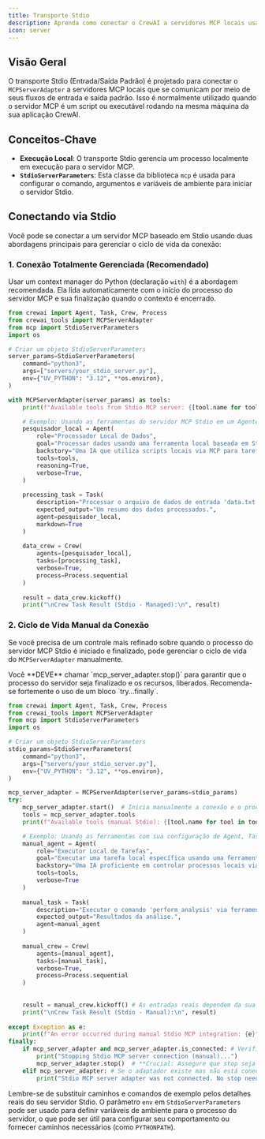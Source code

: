 ```yaml
---
title: Transporte Stdio
description: Aprenda como conectar o CrewAI a servidores MCP locais usando o mecanismo de transporte Stdio (Entrada/Saída Padrão).
icon: server
---
```


## Visão Geral

O transporte Stdio (Entrada/Saída Padrão) é projetado para conectar o `MCPServerAdapter` a servidores MCP locais que se comunicam por meio de seus fluxos de entrada e saída padrão. Isso é normalmente utilizado quando o servidor MCP é um script ou executável rodando na mesma máquina da sua aplicação CrewAI.

## Conceitos-Chave

- **Execução Local**: O transporte Stdio gerencia um processo localmente em execução para o servidor MCP.
- **`StdioServerParameters`**: Esta classe da biblioteca `mcp` é usada para configurar o comando, argumentos e variáveis de ambiente para iniciar o servidor Stdio.

## Conectando via Stdio

Você pode se conectar a um servidor MCP baseado em Stdio usando duas abordagens principais para gerenciar o ciclo de vida da conexão:

### 1. Conexão Totalmente Gerenciada (Recomendado)

Usar um context manager do Python (declaração `with`) é a abordagem recomendada. Ela lida automaticamente com o início do processo do servidor MCP e sua finalização quando o contexto é encerrado.

```python
from crewai import Agent, Task, Crew, Process
from crewai_tools import MCPServerAdapter
from mcp import StdioServerParameters
import os

# Criar um objeto StdioServerParameters
server_params=StdioServerParameters(
    command="python3", 
    args=["servers/your_stdio_server.py"],
    env={"UV_PYTHON": "3.12", **os.environ},
)

with MCPServerAdapter(server_params) as tools:
    print(f"Available tools from Stdio MCP server: {[tool.name for tool in tools]}")

    # Exemplo: Usando as ferramentas do servidor MCP Stdio em um Agente CrewAI
    pesquisador_local = Agent(
        role="Processador Local de Dados",
        goal="Processar dados usando uma ferramenta local baseada em Stdio.",
        backstory="Uma IA que utiliza scripts locais via MCP para tarefas especializadas.",
        tools=tools,
        reasoning=True,
        verbose=True,
    )
    
    processing_task = Task(
        description="Processar o arquivo de dados de entrada 'data.txt' e resumir seu conteúdo.",
        expected_output="Um resumo dos dados processados.",
        agent=pesquisador_local,
        markdown=True
    )
    
    data_crew = Crew(
        agents=[pesquisador_local],
        tasks=[processing_task],
        verbose=True,
        process=Process.sequential 
    )
   
    result = data_crew.kickoff()
    print("\nCrew Task Result (Stdio - Managed):\n", result)

```

### 2. Ciclo de Vida Manual da Conexão

Se você precisa de um controle mais refinado sobre quando o processo do servidor MCP Stdio é iniciado e finalizado, pode gerenciar o ciclo de vida do `MCPServerAdapter` manualmente.

<Info>
Você **DEVE** chamar `mcp_server_adapter.stop()` para garantir que o processo do servidor seja finalizado e os recursos, liberados. Recomenda-se fortemente o uso de um bloco `try...finally`.
</Info>

```python
from crewai import Agent, Task, Crew, Process
from crewai_tools import MCPServerAdapter
from mcp import StdioServerParameters
import os

# Criar um objeto StdioServerParameters
stdio_params=StdioServerParameters(
    command="python3", 
    args=["servers/your_stdio_server.py"],
    env={"UV_PYTHON": "3.12", **os.environ},
)

mcp_server_adapter = MCPServerAdapter(server_params=stdio_params)
try:
    mcp_server_adapter.start()  # Inicia manualmente a conexão e o processo do servidor
    tools = mcp_server_adapter.tools
    print(f"Available tools (manual Stdio): {[tool.name for tool in tools]}")

    # Exemplo: Usando as ferramentas com sua configuração de Agent, Task, Crew
    manual_agent = Agent(
        role="Executor Local de Tarefas",
        goal="Executar uma tarefa local específica usando uma ferramenta Stdio gerenciada manualmente.",
        backstory="Uma IA proficiente em controlar processos locais via MCP.",
        tools=tools,
        verbose=True
    )
    
    manual_task = Task(
        description="Executar o comando 'perform_analysis' via ferramenta Stdio.",
        expected_output="Resultados da análise.",
        agent=manual_agent
    )
    
    manual_crew = Crew(
        agents=[manual_agent],
        tasks=[manual_task],
        verbose=True,
        process=Process.sequential
    )
        
       
    result = manual_crew.kickoff() # As entradas reais dependem da sua ferramenta
    print("\nCrew Task Result (Stdio - Manual):\n", result)
            
except Exception as e:
    print(f"An error occurred during manual Stdio MCP integration: {e}")
finally:
    if mcp_server_adapter and mcp_server_adapter.is_connected: # Verifica se está conectado antes de parar
        print("Stopping Stdio MCP server connection (manual)...")
        mcp_server_adapter.stop()  # **Crucial: Assegure que stop seja chamado**
    elif mcp_server_adapter: # Se o adaptador existe mas não está conectado (ex.: start falhou)
        print("Stdio MCP server adapter was not connected. No stop needed or start failed.")

```

Lembre-se de substituir caminhos e comandos de exemplo pelos detalhes reais do seu servidor Stdio. O parâmetro `env` em `StdioServerParameters` pode ser usado para definir variáveis de ambiente para o processo do servidor, o que pode ser útil para configurar seu comportamento ou fornecer caminhos necessários (como `PYTHONPATH`).